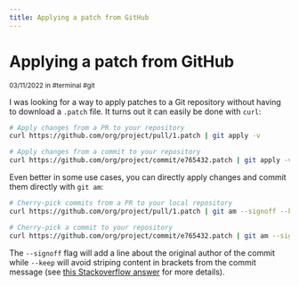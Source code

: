 ```yaml
---
title: Applying a patch from GitHub
---
```


# Applying a patch from GitHub

<div class="tracking-wide uppercase opacity-50"><small>03/11/2022 in #terminal #git</small></div>

I was looking for a way to apply patches to a Git repository without having to download a `.patch` file. It turns out it can easily be done with `curl`:

```sh
# Apply changes from a PR to your repository
curl https://github.com/org/project/pull/1.patch | git apply -v

# Apply changes from a commit to your repository
curl https://github.com/org/project/commit/e765432.patch | git apply -v
```

Even better in some use cases, you can directly apply changes and commit them directly with `git am`:

```sh
# Cherry-pick commits from a PR to your local repository
curl https://github.com/org/project/pull/1.patch | git am --signoff --keep

# Cherry-pick a commit to your repository
curl https://github.com/org/project/commit/e765432.patch | git am --signoff --keep
```

The `--signoff` flag will add a line about the original author of the commit while `--keep` will avoid striping content in brackets from the commit message (see [this Stackoverflow answer](https://stackoverflow.com/a/66593199/14997312) for more details).
